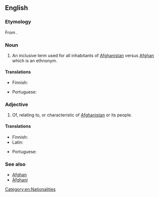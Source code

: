 ==English==

===Etymology===
From {{af|en|Afghan}}.

===Noun===
{{en-noun}}

# An inclusive term used for all inhabitants of [[Afghanistan]] versus [[Afghan]] which is an ethnonym.

====Translations====
{{trans-top|Afghan}}
* Finnish: {{t+|fi|afganistanilainen}}
{{trans-mid}}
* Portuguese: {{t+|pt|afegão|m}}
{{trans-bottom}}

===Adjective===
{{en-adj}}

# Of, relating to, or characteristic of [[Afghanistan]] or its people.

====Translations====
{{trans-top|Afghan}}
* Finnish: {{t+|fi|afganistanilainen}}
* Latin: {{t|la|Arianus|m}}
{{trans-mid}}
* Portuguese: {{t+|pt|afegão|m}}
{{trans-bottom}}

===See also===
* [[Afghan]]
* [[Afghani]]

[[Category:en:Nationalities]]